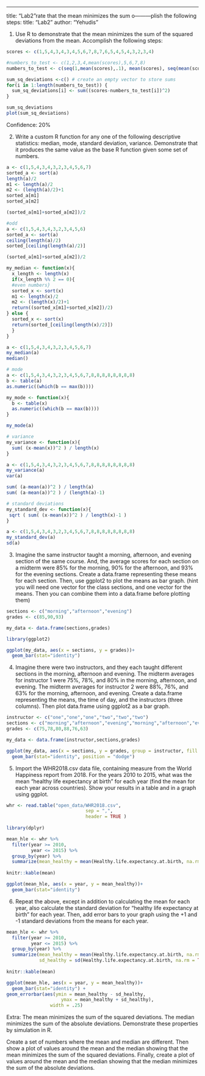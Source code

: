 ---
title: "Lab2"rate that the mean minimizes the sum o---------plish the following steps:
title: "Lab2"
author: "Yehudis"

1. Use R to demonstrate that the mean minimizes the sum of the squared deviations from the mean. Accomplish the following steps:
```r

scores <- c(1,5,4,3,4,3,4,5,6,7,8,7,6,5,4,5,4,3,2,3,4)

#numbers_to_test <- c(1,2,3,4,mean(scores),5,6,7,8)
numbers_to_test <- c(seq(1,mean(scores),.1), mean(scores), seq(mean(scores),8,.1))

sum_sq_deviations <-c() # create an empty vector to store sums
for(i in 1:length(numbers_to_test)) {
  sum_sq_deviations[i] <- sum((scores-numbers_to_test[i])^2)
}

sum_sq_deviations
plot(sum_sq_deviations)

```
Confidence: 20%

2. Write a custom R function for any one of the following descriptive statistics: median, mode, standard deviation, variance. Demonstrate that it produces the same value as the base R function given some set of numbers.
```r
a <- c(1,5,4,3,4,3,2,3,4,5,6,7)
sorted_a <- sort(a)
length(a)/2
m1 <- length(a)/2
m2 <- (length(a)/2)+1
sorted_a[m1]
sorted_a[m2]

(sorted_a[m1]+sorted_a[m2])/2

#odd
a <- c(1,5,4,3,4,3,2,3,4,5,6)
sorted_a <- sort(a)
ceiling(length(a)/2)
sorted_[ceiling(length(a)/2)]

(sorted_a[m1]+sorted_a[m2])/2

my_median <- function(x){
  x_length <- length(x)
  if(x_length %% 2 == 0){
  #even numbers}
  sorted_x <- sort(x)
  m1 <- length(x)/2
  m2 <- (length(x)/2)+1
  return((sorted_x[m1]+sorted_x[m2])/2)
} else {
  sorted_x <- sort(x)
  return(sorted_[ceiling(length(x)/2)])
  }
}

a <- c(1,5,4,3,4,3,2,3,4,5,6,7)
my_median(a)
median()
```

```r
# mode
a <- c(1,5,4,3,4,3,2,3,4,5,6,7,8,8,8,8,8,8,8,8)
b <- table(a)
as.numeric((which(b == max(b))))

my_mode <- function(x){
  b <- table(x)
  as.numeric((which(b == max(b))))
}

my_mode(a)

```

```r
# variance
my_variance <- function(x){
  sum( (x-mean(x))^2 ) / length(x)
}

a <- c(1,5,4,3,4,3,2,3,4,5,6,7,8,8,8,8,8,8,8,8)
my_variance(a)
var(a)

sum( (a-mean(a))^2 ) / length(a)
sum( (a-mean(a))^2 ) / (length(a)-1)

```

```r
# standard deviations
my_standard_dev <- function(x){
 sqrt ( sum( (x-mean(x))^2 ) / length(x)-1 )
}

a <- c(1,5,4,3,4,3,2,3,4,5,6,7,8,8,8,8,8,8,8,8)
my_standard_dev(a)
sd(a)


```


3. Imagine the same instructor taught a morning, afternoon, and evening section of the same course. And, the average scores for each section on a midterm were 85% for the morning, 90% for the afternoon, and 93% for the evening sections. Create a data.frame representing these means for each section. Then, use ggplot2 to plot the means as bar graph. (hint you will need one vector for the class sections, and one vector for the means. Then you can combine them into a data.frame before plotting them)
```r
sections <- c("morning","afternoon","evening")
grades <- c(85,90,93)

my_data <- data.frame(sections,grades)

library(ggplot2)

ggplot(my_data, aes(x = sections, y = grades))+
  geom_bar(stat="identity")
```

4. Imagine there were two instructors, and they each taught different sections in the morning, afternoon and evening. The midterm averages for instructor 1 were 75%, 78%, and 80% in the morning, afternoon, and evening. The midterm averages for instructor 2 were 88%, 76%, and 63% for the morning, afternoon, and evening. Create a data.frame representing the means, the time of day, and the instructors (three columns). Then plot data.frame using ggplot2 as a bar graph.
```r
instructor <- c("one","one","one","two","two","two")
sections <- c("morning","afternoon","evening","morning","afternoon","evening")
grades <- c(75,78,80,88,76,63)

my_data <- data.frame(instructor,sections,grades)

ggplot(my_data, aes(x = sections, y = grades, group = instructor, fill = instructor))+
  geom_bar(stat="identity", position = "dodge")
```

5. Import the WHR2018.csv data file, containing measure from the World Happiness report from 2018. For the years 2010 to 2015, what was the mean “healthy life expectancy at birth” for each year (find the mean for each year across countries). Show your results in a table and in a graph using ggplot.
```r
whr <- read.table("open_data/WHR2018.csv",
                             sep = ",",
                             header = TRUE )
                             
library(dplyr)

mean_hle <- whr %>% 
  filter(year >= 2010,
         year <= 2015) %>%
  group_by(year) %>%
  summarize(mean_healthy = mean(Healthy.life.expectancy.at.birth, na.rm = TRUE))
  
knitr::kable(mean)

ggplot(mean_hle, aes(x = year, y = mean_healthy))+
  geom_bar(stat="identity")
```

6. Repeat the above, except in addition to calculating the mean for each year, also calculate the standard deviation for “healthy life expectancy at birth” for each year. Then, add error bars to your graph using the +1 and -1 standard deviations from the means for each year.
```r
mean_hle <- whr %>% 
  filter(year >= 2010,
         year <= 2015) %>%
  group_by(year) %>%
  summarize(mean_healthy = mean(Healthy.life.expectancy.at.birth, na.rm = TRUE),
            sd_healthy = sd(Healthy.life.expectancy.at.birth, na.rm = TRUE))
  
knitr::kable(mean)

ggplot(mean_hle, aes(x = year, y = mean_healthy))+
  geom_bar(stat="identity") +
geom_errorbar(aes(ymin = mean_healthy - sd_healthy,
                    ymax = mean_healthy + sd_healthy),
                width = .25)
```

Extra: The mean minimizes the sum of the squared deviations. The median minimizes the sum of the absolute deviations. Demonstrate these properties by simulation in R.

Create a set of numbers where the mean and median are different. Then show a plot of values around the mean and the median showing that the mean minimizes the sum of the squared deviations. Finally, create a plot of values around the mean and the median showing that the median minimizes the sum of the absolute deviations.
